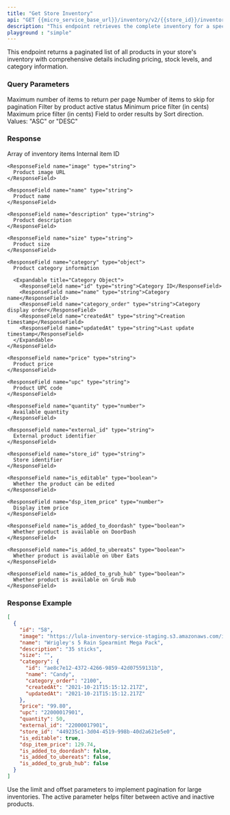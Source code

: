 ---
title: "Get Store Inventory"
api: "GET {{micro_service_base_url}}/inventory/v2/{{store_id}}/inventory"
description: "This endpoint retrieves the complete inventory for a specific store, including product details, pricing, quantities, and category information."
playground : "simple"
---

This endpoint returns a paginated list of all products in your store's inventory with comprehensive details including pricing, stock levels, and category information.

### Query Parameters

<ParamField query="limit" type="number" default={20}>
  Maximum number of items to return per page
</ParamField>

<ParamField query="offset" type="number" default={0}>
  Number of items to skip for pagination
</ParamField>

<ParamField query="active" type="boolean" default={true}>
  Filter by product active status
</ParamField>

<ParamField query="min_price" type="number" default={0}>
  Minimum price filter (in cents)
</ParamField>

<ParamField query="max_price" type="number" default={9999}>
  Maximum price filter (in cents)
</ParamField>

<ParamField query="order" type="string" default="createdAt">
  Field to order results by
</ParamField>

<ParamField query="sort_dir" type="string" default="DESC">
  Sort direction. Values: "ASC" or "DESC"
</ParamField>

### Response

<ResponseField name="inventory" type="array">
  Array of inventory items

  <Expandable title="Inventory Item Object">
    <ResponseField name="id" type="string">
      Internal item ID
    </ResponseField>

    <ResponseField name="image" type="string">
      Product image URL
    </ResponseField>

    <ResponseField name="name" type="string">
      Product name
    </ResponseField>

    <ResponseField name="description" type="string">
      Product description
    </ResponseField>

    <ResponseField name="size" type="string">
      Product size
    </ResponseField>

    <ResponseField name="category" type="object">
      Product category information
      
      <Expandable title="Category Object">
        <ResponseField name="id" type="string">Category ID</ResponseField>
        <ResponseField name="name" type="string">Category name</ResponseField>
        <ResponseField name="category_order" type="string">Category display order</ResponseField>
        <ResponseField name="createdAt" type="string">Creation timestamp</ResponseField>
        <ResponseField name="updatedAt" type="string">Last update timestamp</ResponseField>
      </Expandable>
    </ResponseField>

    <ResponseField name="price" type="string">
      Product price
    </ResponseField>

    <ResponseField name="upc" type="string">
      Product UPC code
    </ResponseField>

    <ResponseField name="quantity" type="number">
      Available quantity
    </ResponseField>

    <ResponseField name="external_id" type="string">
      External product identifier
    </ResponseField>

    <ResponseField name="store_id" type="string">
      Store identifier
    </ResponseField>

    <ResponseField name="is_editable" type="boolean">
      Whether the product can be edited
    </ResponseField>

    <ResponseField name="dsp_item_price" type="number">
      Display item price
    </ResponseField>

    <ResponseField name="is_added_to_doordash" type="boolean">
      Whether product is available on DoorDash
    </ResponseField>

    <ResponseField name="is_added_to_ubereats" type="boolean">
      Whether product is available on Uber Eats
    </ResponseField>

    <ResponseField name="is_added_to_grub_hub" type="boolean">
      Whether product is available on Grub Hub
    </ResponseField>
  </Expandable>
</ResponseField>

### Response Example

```json
[
  {
    "id": "58",
    "image": "https://lula-inventory-service-staging.s3.amazonaws.com/images/1000019/Candy/1014132_1749556811814.webp",
    "name": "Wrigley's 5 Rain Spearmint Mega Pack",
    "description": "35 sticks",
    "size": "",
    "category": {
      "id": "ae8c7e12-4372-4266-9859-42d07559131b",
      "name": "Candy",
      "category_order": "2100",
      "createdAt": "2021-10-21T15:15:12.217Z",
      "updatedAt": "2021-10-21T15:15:12.217Z"
    },
    "price": "99.80",
    "upc": "22000017901",
    "quantity": 50,
    "external_id": "22000017901",
    "store_id": "449235c1-3d04-4519-998b-40d2a621e5e0",
    "is_editable": true,
    "dsp_item_price": 129.74,
    "is_added_to_doordash": false,
    "is_added_to_ubereats": false,
    "is_added_to_grub_hub": false
  }
]
```

<Tip>
Use the limit and offset parameters to implement pagination for large inventories. The active parameter helps filter between active and inactive products.
</Tip>
